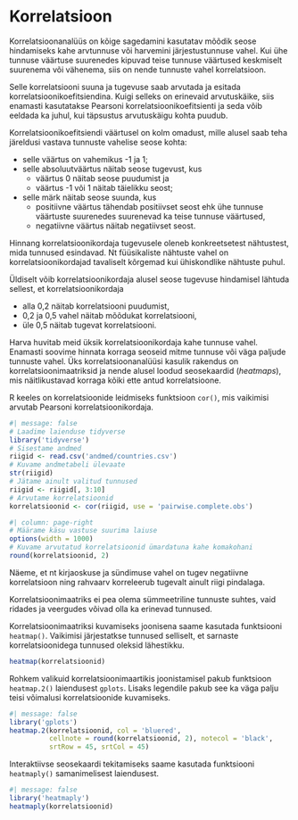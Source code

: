 # Korrelatsioon {#sec-korrelatsioon}

Korrelatsioonanalüüs on kõige sagedamini kasutatav mõõdik seose hindamiseks kahe arvtunnuse või harvemini järjestustunnuse vahel. Kui ühe tunnuse väärtuse suurenedes kipuvad teise tunnuse väärtused keskmiselt suurenema või vähenema, siis on nende tunnuste vahel korrelatsioon. 

Selle korrelatsiooni suuna ja tugevuse saab arvutada ja esitada korrelatsioonikoefitsiendina. Kuigi selleks on erinevaid arvutuskäike, siis enamasti kasutatakse Pearsoni korrelatsioonikoefitsienti ja seda võib eeldada ka juhul, kui täpsustus arvutuskäigu kohta puudub.

:::{.callout-warning}
Korrelatsioonikoefitsiendi väärtusel on kolm omadust, mille alusel saab teha järeldusi vastava tunnuste vahelise seose kohta: 

- selle väärtus on vahemikus -1 ja 1; 
- selle absoluutväärtus näitab seose tugevust, kus 
	- väärtus 0 näitab seose puudumist ja 
	- väärtus -1 või 1 näitab täielikku seost; 
- selle märk näitab seose suunda, kus
	- positiivne väärtus tähendab positiivset seost ehk ühe tunnuse väärtuste suurenedes suurenevad ka teise tunnuse väärtused, 
	- negatiivne väärtus näitab negatiivset seost.
:::

Hinnang korrelatsioonikordaja tugevusele oleneb konkreetsetest nähtustest, mida tunnused esindavad. Nt füüsikaliste nähtuste vahel on korrelatsioonikordajad tavaliselt kõrgemad kui ühiskondlike nähtuste puhul. 

Üldiselt võib korrelatsioonikordaja alusel seose tugevuse hindamisel lähtuda sellest, et korrelatsioonikordaja 

- alla 0,2 näitab korrelatsiooni puudumist, 
- 0,2 ja 0,5 vahel näitab mõõdukat korrelatsiooni, 
- üle 0,5 näitab tugevat korrelatsiooni.

Harva huvitab meid üksik korrelatsioonikordaja kahe tunnuse vahel. Enamasti soovime hinnata korraga seoseid mitme tunnuse või väga paljude tunnuste vahel. Üks korrelatsioonanalüüsi kasulik rakendus on korrelatsioonimaatriksid ja nende alusel loodud seosekaardid (*heatmaps*), mis näitlikustavad korraga kõiki ette antud korrelatsioone.

R keeles on korrelatsioonide leidmiseks funktsioon `cor()`, mis vaikimisi arvutab Pearsoni korrelatsioonikordaja. 

<!--
[[World countries]]
-->

``` r
#| message: false
# Laadime laienduse tidyverse
library('tidyverse')
# Sisestame andmed
riigid <- read.csv('andmed/countries.csv')
# Kuvame andmetabeli ülevaate
str(riigid)
# Jätame ainult valitud tunnused
riigid <- riigid[, 3:10]
# Arvutame korrelatsioonid
korrelatsioonid <- cor(riigid, use = 'pairwise.complete.obs')
```

``` r
#| column: page-right
# Määrame käsu vastuse suurima laiuse
options(width = 1000)
# Kuvame arvutatud korrelatsioonid ümardatuna kahe komakohani
round(korrelatsioonid, 2)
```

Näeme, et nt kirjaoskuse ja sündimuse vahel on tugev negatiivne korrelatsioon ning rahvaarv korreleerub tugevalt ainult riigi pindalaga.

Korrelatsioonimaatriks ei pea olema sümmeetriline tunnuste suhtes, vaid ridades ja veergudes võivad olla ka erinevad tunnused.

Korrelatsioonimaatriksi kuvamiseks joonisena saame kasutada funktsiooni `heatmap()`. Vaikimisi järjestatkse tunnused selliselt, et sarnaste korrelatsioonidega tunnused oleksid lähestikku.

``` r
heatmap(korrelatsioonid)
```

Rohkem valikuid korrelatsioonimaartikis joonistamisel pakub funktsioon `heatmap.2()` laiendusest `gplots`. Lisaks legendile pakub see ka väga palju teisi võimalusi korrelatsioonide kuvamiseks.

```r
#| message: false
library('gplots')
heatmap.2(korrelatsioonid, col = 'bluered', 
          cellnote = round(korrelatsioonid, 2), notecol = 'black', 
          srtRow = 45, srtCol = 45)
```

Interaktiivse seosekaardi tekitamiseks saame kasutada funktsiooni `heatmaply()` samanimelisest laiendusest. 

```r
#| message: false
library('heatmaply')
heatmaply(korrelatsioonid)
```

<!-- 
[[Correlation analysis]]
-->